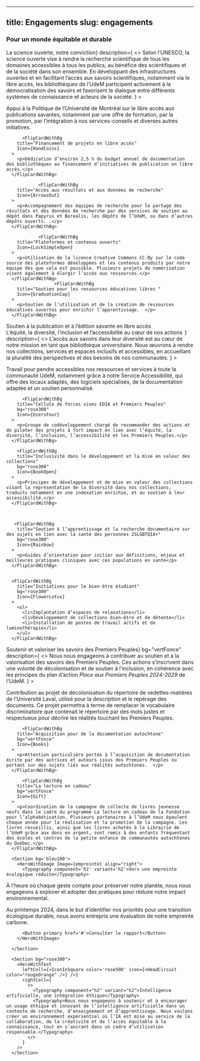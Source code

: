 
---
title: Engagements
slug: engagements
---


### Pour un monde équitable et durable
<Section>
<Carousel1
    title={<Typography component="h2">La science ouverte, notre conviction</Typography>}
    description={
      <>
        <Typography sx={{pb: 1.5}}>Selon l’UNESCO, la science ouverte vise à rendre la recherche scientifique de tous les domaines accessibles à tous les publics, au bénéfice des scientifiques et de la société dans son ensemble.</Typography>
        <Typography>En développant des infrastructures ouvertes et en facilitant l’accès aux savoirs scientifiques, notamment via le libre accès, les bibliothèques de l’UdeM participent activement à la démocratisation des savoirs et favorisent le dialogue entre différents systèmes de connaissance et acteurs de la société.</Typography>
      </>
    }
  >
    <FlipCardWithBg
        title="Ambassadrice du libre accès"
        Icon={Megaphone}
      >
        <p>Appui à la Politique de l’Université de Montréal sur le libre accès aux publications savantes, notamment par une offre de formation, par la promotion, par l’intégration à nos services-conseils et diverses autres initiatives.</p>
      </FlipCardWithBg>

          <FlipCardWithBg
        title="Financement de projets en libre accès"
        Icon={HandCoins}
      >
        <p>Dédication d’environ 2,5 % du budget annuel de documentation des bibliothèques au financement d’initiatives de publication en libre accès.</p>
      </FlipCardWithBg>

                <FlipCardWithBg
        title="Accès aux résultats et aux données de recherche"
        Icon={ArrowsOut}
      >
        <p>Accompagnement des équipes de recherche pour le partage des résultats et des données de recherche par des services de soutien au dépôt dans Papyrus et Borealis, les dépôts de l’UdeM, ou dans d’autres dépôts ouverts. .</p>
      </FlipCardWithBg>

                <FlipCardWithBg
        title="Plateformes et contenus ouverts"
        Icon={LockSimpleOpen}
      >
        <p>Utilisation de la licence Creative Commons CC-By sur le code source des plateformes développées et les contenus produits par notre équipe dès que cela est possible. Plusieurs projets de numérisation visent également à élargir l’accès aux ressources.</p>
      </FlipCardWithBg>
                      <FlipCardWithBg
        title="Soutien pour les ressources éducatives libres "
        Icon={GraduationCap}
      >
        <p>Soutien de l’utilisation et de la création de ressources éducatives ouvertes pour enrichir l’apprentissage.  </p>
      </FlipCardWithBg>

  </Carousel1>
</Section>
<Section>
<Typography component="h2">Soutien à la publication et à l’édition savante en libre accès</Typography>
  <List>
    <ListItemRichWithLink 
      title="Soutien aux auteurs et au autrices UdeM pour choisir les meilleures options"
      description="Lorem ipsum dolor sit amet, consectetur adipiscing elit, sed do eiusmod tempor incididunt ut labore et dolore magna aliqua. Ut enim ad minim veniam, quis nostrud "
      href="#"
    />
    <ListItemRichWithLink 
      title="Service gratuit d’hébergement de revues sur la plateforme OJS"
      description="Lorem ipsum dolor sit amet, consectetur adipiscing elit, sed do eiusmod tempor incididunt ut labore et dolore magna aliqua. Ut enim ad minim veniam, quis nostrud "
      href="#"
    />
    <ListItemRichWithLink 
      title="Support aux revues de l’UdeM qui veulent passer au modèle de libre accès diamant"
      description="Lorem ipsum dolor sit amet, consectetur adipiscing elit, sed do eiusmod tempor incididunt ut labore et dolore magna aliqua. Ut enim ad minim veniam, quis nostrud "
      href="#"
    />
        <ListItemRichWithLink 
      title="Financement pour la publication de la publication de monographie par les auteurs UdeM"
      description="Lorem ipsum dolor sit amet, consectetur adipiscing elit, sed do eiusmod tempor incididunt ut labore et dolore magna aliqua. Ut enim ad minim veniam, quis nostrud "
      href="#"
    />
  </List>

</Section>


<Section bg='bleu100'>
<Carousel1
    title={<Typography component="h2">L’équité, la diversité, l’inclusion et l’accessibilité au cœur de nos actions  </Typography>}
    description={
      <>
        <Typography>L’accès aux savoirs dans leur diversité est au cœur de notre mission en tant que bibliothèque universitaire. Nous œuvrons à rendre nos collections, services et espaces inclusifs et accessibles, en accueillant la pluralité des perspectives et des besoins de nos communautés.</Typography>
      </>
    }
  >
    <FlipCardWithBg
        title="Amélioration de l’accessibilité des lieux, ressources et services"
        bg="rose300"
        Icon={PersonSimpleCircle}
      >
        <p>Travail pour pendre accessibles nos ressources et services à toute la communauté UdeM, notamment grâce à notre Service Accessibilité, qui offre des locaux adaptés, des logiciels spécialisés, de la documentation adaptée et un soutien personnalisé.</p>
      </FlipCardWithBg>

          <FlipCardWithBg
        title="Cellule de forces vives EDIA et Premiers Peuples"
        bg="rose300"
        Icon={UsersFour}
      >
        <p>Groupe de codéveloppement chargé de recommander des actions et de piloter des projets à fort impact en lien avec l’équité, la diversité, l’inclusion, l’accessibilité et les Premiers Peuples.</p>
      </FlipCardWithBg>

        <FlipCardWithBg
        title="Inclusivité dans le développement et la mise en valeur des collections"
        bg="rose300"
        Icon={BookOpen}
      >
        <p>Principes de développement et de mise en valeur des collections visant la représentation de la diversité dans nos collections, traduits notamment en une indexation enrichie, et au soutien à leur accessibilité.</p>
      </FlipCardWithBg>


       
       <FlipCardWithBg
        title="Soutien à l’apprentissage et la recherche documentaire sur des sujets en lien avec la santé des personnes 2SLGBTQIA+"
        bg="rose300"
        Icon={Rainbow}
      >
        <p>Guides d’orientation pour initier aux définitions, enjeux et meilleures pratiques cliniques avec ces populations en santé</p>
      </FlipCardWithBg>


      <FlipCardWithBg
        title="Initiatives pour le bien-être étudiant"
        bg="rose300"
        Icon={FlowerLotus}
      >
        <ul>
          <li>Implantation d’espaces de relaxations</li>
          <li>Développement de collections bien-être et de détente</li>
          <li>Installation de postes de travail actifs et de luminothérapie</li>
        </ul>
      </FlipCardWithBg>

  </Carousel1>
</Section>

<Section>
<Carousel1
    title={<Typography component="h2">Soutenir et valoriser les savoirs des Premiers Peuples</Typography>}
    bg="vertFonce"
    description={
      <>
        <Typography> Nous nous engageons à contribuer au soutien et à la valorisation des savoirs des Premiers Peuples. Ces actions s’inscrivent dans une volonté de décolonisation et de soutien à l’inclusion, en cohérence avec les principes du plan d’action <em>Place aux Premiers Peuples 2024-2029</em> de l'UdeM.</Typography>
      </>
    }
  >
    <FlipCardWithBg
        title="Décolonisation des vedettes-matière"
        bg="vertFonce"
        Icon={PencilLine}
      >
        <p>Contribution au projet de décolonisation du répertoire de vedettes-matières de l’Université Laval, utilisé pour la description et le repérage des documents. Ce projet permettra à terme de remplacer le vocabulaire discriminatoire que contenait le répertoire par des mots justes et respectueux pour décrire les réalités touchant les Premiers Peuples.</p>
      </FlipCardWithBg>

          <FlipCardWithBg
        title="Acquisition pour de la documentation autochtone"
        bg="vertFonce"
        Icon={Books}
      >
        <p>Attention particulière portée à l’acquisition de documentation écrite par des autrices et auteurs issus des Premiers Peuples ou portant sur des sujets liés aux réalités autochtones.  </p>
      </FlipCardWithBg>

          <FlipCardWithBg
        title="La lecture en cadeau"
        bg="vertFonce"
        Icon={Gift}
      >
        <p>Coordination de la campagne de collecte de livres jeunesse neufs dans le cadre du programme La lecture en cadeau de la Fondation pour l’alphabétisation. Plusieurs partenaires à l’UdeM nous épaulent chaque année pour la réalisation et la promotion de la campagne. Les livres recueillis, ainsi que les livres achetés à la Librairie de l’UdeM grâce aux dons en argent, sont remis à des enfants fréquentant des écoles et centres de la petite enfance de communautés autochtones du Québec.</p>
      </FlipCardWithBg>

  </Carousel1>
</Section>

      <Section bg='bleu100'>
        <HeroWithImage Image={empreinte} align="right">
          <Typography component='h2' variant='h2'>Vers une empreinte écologique réduite</Typography>

À l’heure où chaque geste compte pour préserver notre planète, nous nous engageons à explorer et adopter des pratiques pour réduire notre impact environnemental.

Au printemps 2024, dans le but d’identifier nos priorités pour une transition écologique durable, nous avons entrepris une évaluation de notre empreinte carbone.

          <Button primary href='#'>Consulter le rapport</Button>
        </HeroWithImage>

      </Section>

      <Section bg="rose300">
        <HeroWithText 
          leftColl={<IconInSquare color='rose500' icon={<HeadCircuit color="rougeOrange" />} />}
          rightColl={
            <>
              <Typography component="h2" variant="h2">Intelligence artificielle, une intégration éthique</Typography>
              <Typography>Nous nous engageons à soutenir et à encourager un usage éthique et innovant de l’intelligence artificielle dans un contexte de recherche, d’enseignement et d’apprentissage. Nous voulons créer un environnement expérientiel où l’IA est mise au service de la collaboration, de la créativité et de l’accès équitable à la connaissance, tout en s’ancrant dans un cadre d’utilisation responsable.</Typography>
            </>
          }
        />
      </Section>

